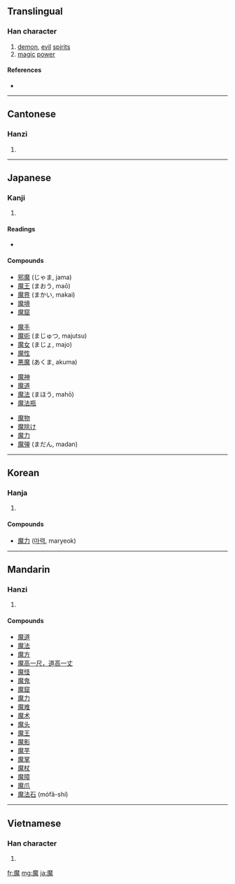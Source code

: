 ==Translingual==

===Han character===
{{Han char|rn=194|rad=鬼|as=11|sn=21|four=0021<sub>3</sub>|canj=戈金竹山戈 (ICHUI), 戈木竹山戈 (IDHUI)}}

# [[demon]], [[evil]] [[spirits]]
# [[magic]] [[power]]

====References====
* {{Han ref|kx=1462.670|dkj=45906|dj=1997.020|hdz=74436.110|uh=9B54|ud=39764|bh=C55D|bd=50525}}

----

==Cantonese==

===Hanzi===
{{yue-hanzi|jyut=|y=mo1}}

# {{defn|Cantonese|sort=鬼11}}

----

==Japanese==

===Kanji===
{{ja-kanji|grade=c|rs=鬼11}}

# {{defn|Japanese|sort=鬼11}}

====Readings====
* {{ja-readings|on=[[ま]] (ma), [[ば]] (ba)|kun=[[まもの]] (mamono)}}

====Compounds====
{{top4}}
* [[邪魔]] (じゃま, jama)
* [[魔王]] (まおう, maō)
* [[魔界]] (まかい, makai)
* [[魔境]]
* [[魔窟]]
{{mid4}}
* [[魔手]]
* [[魔術]] (まじゅつ, majutsu)
* [[魔女]] (まじょ, majo)
* [[魔性]]
* [[悪魔]] (あくま, akuma)
{{mid4}}
* [[魔神]]
* [[魔道]]
* [[魔法]] (まほう, mahō)
* [[魔法瓶]]
{{mid4}}
* [[魔物]]
* [[魔除け]]
* [[魔力]]
* [[魔弾]] (まだん, madan)
{{bottom}}

----

==Korean==

===Hanja===
{{ko-hanja|hangeul=마|eumhun=|rv=ma|mr=ma|y=ma}}

# {{defn|Korean|sort=鬼11}}

====Compounds====
* [[魔力]] ([[마력]], maryeok)

----

==Mandarin==

===Hanzi===
{{cmn-hanzi|pin=[[mó]] ([[mo2]])|wg=mo<sup>2</sup>}}

# {{defn|Mandarin|sort=鬼11}}

====Compounds====
* [[魔道]]
* [[魔法]]
* [[魔方]]
* [[魔高一尺，道高一丈]]
* [[魔怪]]
* [[魔鬼]]
* [[魔窟]]
* [[魔力]]
* [[魔难]]
* [[魔术]]
* [[魔头]]
* [[魔王]]
* [[魔影]]
* [[魔芋]]
* [[魔掌]]
* [[魔杖]]
* [[魔障]]
* [[魔爪]]
* [[魔法石]] (mófǎ-shí)

----

==Vietnamese==

===Han character===
{{vi-hantu|[[ma]]|rs=鬼11}}

# {{defn|Vietnamese|sort=鬼11}}

[[fr:魔]]
[[mg:魔]]
[[ja:魔]]